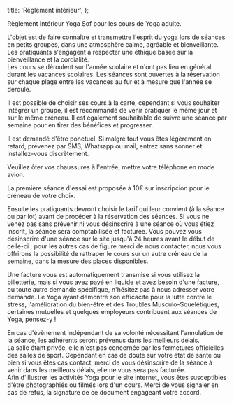 
  title: 'Règlement intérieur',
};


Règlement Intérieur Yoga Sof pour les cours de Yoga adulte.

<Section id="1" title="Objet">
  L'objet est de faire connaître et transmettre l'esprit du yoga lors de séances en petits groupes, dans une atmosphère
  calme, agréable et bienveillante.
</Section>

<Section id="2" title="Éthique">
  Les pratiquants s'engagent à respecter une éthique basée sur la bienveillance et la cordialité.
</Section>

<Section id="3" title="Organisation des cours">
  Les cours se déroulent sur l'année scolaire et n'ont pas lieu en général durant les vacances scolaires. Les séances sont ouvertes à la réservation sur chaque plage entre les vacances au fur et à mesure que l'année se déroule.

  Il est possible de choisir ses cours à la carte, cependant si vous souhaiter intégrer un groupe, il est recommandé de venir pratiquer le même jour et sur le même créneau. Il est également souhaitable de suivre une séance par semaine pour en tirer des bénéfices et progresser.

  Il est demandé d'être ponctuel. Si malgré tout vous êtes légèrement en retard, prévenez par SMS, Whatsapp ou mail, entrez sans sonner et installez-vous discrètement.

  Veuillez ôter vos chaussures à l'entrée, mettre votre téléphone en mode avion.
</Section>

<Section id="4" title="Paiement et Facturation">
  La première séance d'essai est proposée à 10€ sur inscripcion pour le créneau de votre choix.

  Ensuite les pratiquants devront choisir le tarif qui leur convient (à la séance ou par lot) avant de procéder à la réservation des séances.
  Si vous ne venez pas sans prévenir ni vous désinscrire à une séance où vous étiez inscrit, la séance sera comptabilisée et facturée.
  Vous pouvez vous désinscrire d'une séance sur le site jusqu'à 24 heures avant le début de celle-ci ; pour les autres cas de figure merci de nous contacter, nous vous offrirons la possibilité de rattraper le cours sur un autre créneau de la semaine, dans la mesure des places disponibles.

  Une facture vous est automatiquement transmise si vous utilisez la billetterie, mais si vous avez payé en liquide et avez besoin d'une facture, ou toute autre demande spécifique, n'hésitez pas à nous adresser votre demande. Le Yoga ayant démontré son efficacité pour la lutte contre le stress, l'amélioration du bien-être et des Troubles Musculo-Squelétiques, certaines mutuelles et quelques employeurs contribuent aux séances de Yoga, pensez-y !
  </Section>
<Section id="5" title="Absence de l'enseignante">
  En cas d'évènement indépendant de sa volonté nécessitant l'annulation de la séance, les adhérents seront prévenus dans les meilleurs délais.
</Section>

<Section id="6" title="Crise sanitaire">
  La salle étant privée, elle n'est pas concernée par les fermetures officielles des salles de sport. Cependant en cas de doute sur votre état de santé ou bien si vous êtes cas contact, merci de vous désinscrire de la séance à venir dans les meilleurs délais, elle ne vous sera pas facturée.
</Section>

<Section id="7" title="Droit à l'image">
  Afin d'illustrer les activités Yoga pour le site internet, vous êtes susceptibles d'être photographiés ou filmés lors d'un cours. Merci de vous signaler en cas de refus, la signature de ce document engageant votre accord.
</Section>

